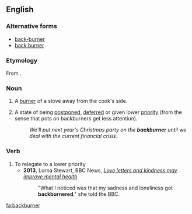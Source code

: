 ==English==

===Alternative forms===
* [[back-burner]]
* [[back burner]]

===Etymology===
From {{compound|back|burner}}.

===Noun===
{{en-noun|s|-}}

# {{context|countable}} A [[burner]] of a stove away from the cook's side.
# {{context|uncountable}} A state of being [[postpone]]d, [[defer]]red or given lower [[priority]] (from the sense that pots on backburners get less attention).
#: ''We'll put next year's Christmas party on the '''backburner''' until we deal with the current financial crisis.''

===Verb===
{{en-verb}}

# To relegate to a lower priority
#*'''2013''', Lorna Stewart, BBC News, ''[http://www.bbc.co.uk/news/health-21900202 Love letters and kindness may improve mental health]''
#*:"What I noticed was that my sadness and loneliness got '''backburnered'''," she told the BBC.

[[fa:backburner]]